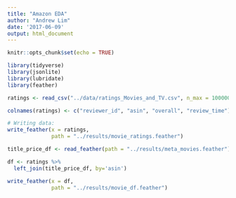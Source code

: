 ```yaml
---
title: "Amazon EDA"
author: "Andrew Lim"
date: '2017-06-09'
output: html_document
---
```


```r
knitr::opts_chunk$set(echo = TRUE)
```

```r
library(tidyverse)
library(jsonlite)
library(lubridate)
library(feather)
```

```r
ratings <- read_csv("../data/ratings_Movies_and_TV.csv", n_max = 1000000, col_names = FALSE)

colnames(ratings) <- c("reviewer_id", "asin", "overall", "review_time")

# Writing data:
write_feather(x = ratings,
              path = "../results/movie_ratings.feather")
```

```r
title_price_df <- read_feather(path = "../results/meta_movies.feather")

df <- ratings %>% 
  left_join(title_price_df, by='asin')

write_feather(x = df,
              path = "../results/movie_df.feather")
```








